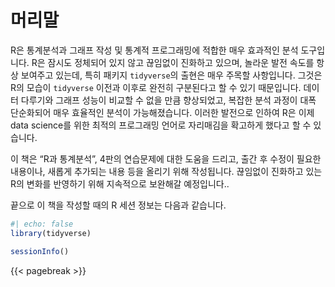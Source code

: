 # 머리말 {.unnumbered}

R은 통계분석과 그래프 작성 및 통계적 프로그래밍에 적합한 매우 효과적인 분석 도구입니다.
R은 잠시도 정체되어 있지 않고 끊임없이 진화하고 있으며, 놀라운 발전 속도를 항상 보여주고 있는데, 특히 패키지 `tidyverse`의 출현은 매우 주목할 사항입니다.
그것은 R의 모습이 `tidyverse` 이전과 이후로 완전히 구분된다고 할 수 있기 때문입니다. 
데이터 다루기와 그래프 성능이 비교할 수 없을 만큼 향상되었고, 복잡한 분석 과정이 대폭 단순화되어 매우 효율적인 분석이 가능해졌습니다.
이러한 발전으로 인하여 R은 이제 data science를 위한 최적의 프로그래밍 언어로 자리매김을 확고하게 했다고 할 수 있습니다.

이 책은 "R과 통계분석", 4판의 연습문제에 대한 도움을 드리고, 출간 후 수정이 필요한 내용이나, 새롭게 추가되는 내용 등을 올리기 위해 작성됩니다. 
끊임없이 진화하고 있는 R의 변화를 반영하기 위해 지속적으로 보완해갈 예정입니다.. 

끝으로 이 책을 작성할 때의 R 세션 정보는 다음과 같습니다.

```r
#| echo: false
library(tidyverse)
```


```r
sessionInfo()
```

{{< pagebreak >}}